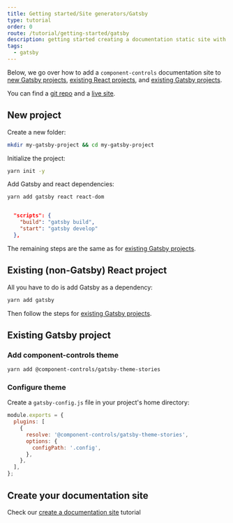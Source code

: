 ```yaml
---
title: Getting started/Site generators/Gatsby
type: tutorial
order: 0
route: /tutorial/getting-started/gatsby
description: getting started creating a documentation static site with gatsby and component-controls
tags:
  - gatsby
---
```


Below, we go over how to add a `component-controls` documentation site to [new Gatsby projects](#new-project), [existing React projects](#existing--non-gatsby--react-project), and [existing Gatsby projects](<(#existing-gatsby-project)>).

You can find a [git repo](https://github.com/ccontrols/gatsby-controls-starter) and a [live site](https://gatsby-controls-starter.netlify.app/).

## New project

Create a new folder:

```sh
mkdir my-gatsby-project && cd my-gatsby-project
```

Initialize the project:

```sh
yarn init -y
```

Add Gatsby and react dependencies:

```sh
yarn add gatsby react react-dom
```

```json:title=package.json

  "scripts": {
    "build": "gatsby build",
    "start": "gatsby develop"
  },
```

The remaining steps are the same as for [existing Gatsby projects](#existing-gatsby-project).

## Existing (non-Gatsby) React project

All you have to do is add Gatsby as a dependency:

```sh
yarn add gatsby
```

Then follow the steps for [existing Gatsby projects](#existing-gatsby-project).

## Existing Gatsby project

### Add component-controls theme

```sh
yarn add @component-controls/gatsby-theme-stories
```

### Configure theme

Create a `gatsby-config.js` file in your project's home directory:

```js:title=gatsby-config.js
module.exports = {
  plugins: [
    {
      resolve: '@component-controls/gatsby-theme-stories',
      options: {
        configPath: '.config',
      },
    },
  ],
};
```

## Create your documentation site

Check our [create a documentation site](/tutorial/getting-started/documentation-site) tutorial
